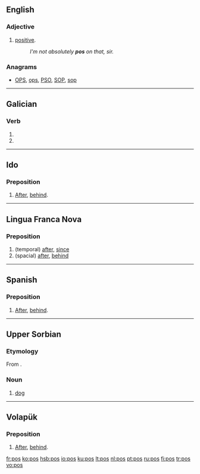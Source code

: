 {{also|POS|Pos|pòs}}
==English==

===Adjective===
{{en-adj}}

# {{UK|slang}} [[positive]].
#: ''I'm not absolutely '''pos''' on that, sir.''

===Anagrams===
* [[OPS#English|OPS]], [[ops#English|ops]], [[PSO#English|PSO]], [[SOP#English|SOP]], [[sop#English|sop]]

----

==Galician==

===Verb===
{{gl-verb-form}}

# {{conjugation of|[[poñer#Galician|poñer]]||2|s|pres|ind}}
# {{conjugation of|[[pór#Galician|pór]]||2|s|pres|ind}}

----

==Ido==

===Preposition===
{{infl|io|preposition}}

# [[after|After]], [[behind]].

----

==Lingua Franca Nova==

===Preposition===
{{infl|lfn|preposition}}

# (temporal) [[after]], [[since]]
# (spacial) [[after]], [[behind]]
----

==Spanish==

===Preposition===
{{infl|es|preposition}}

# {{archaic|lang=es}} [[after|After]], [[behind]].

----

==Upper Sorbian==

===Etymology===
From {{proto|Slavic|pьsъ|lang=hsb}}.

===Noun===
{{infl|hsb|noun|g=m}}

# [[dog]]

----

==Volapük==

===Preposition===
{{infl|vo|preposition}}

# [[after|After]], [[behind]].

[[fr:pos]]
[[ko:pos]]
[[hsb:pos]]
[[io:pos]]
[[ku:pos]]
[[lt:pos]]
[[nl:pos]]
[[pt:pos]]
[[ru:pos]]
[[fi:pos]]
[[tr:pos]]
[[vo:pos]]